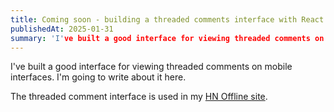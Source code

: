 ```yaml
---
title: Coming soon - building a threaded comments interface with React
publishedAt: 2025-01-31
summary: 'I've built a good interface for viewing threaded comments on mobile interfaces.'
---
```


I've built a good interface for viewing threaded comments on mobile interfaces. I'm going to write about it here.

The threaded comment interface is used in my [HN Offline site](https://hnoffline.dev).
